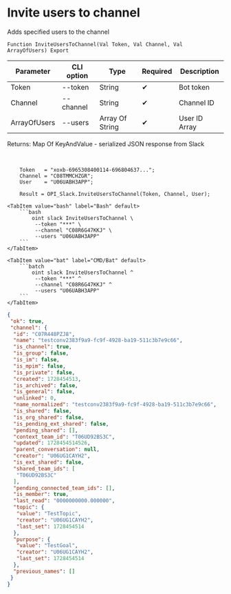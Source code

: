 ﻿---
sidebar_position: 7
description: Invite users to channel and other functions to work with Slack in the Open Integration Package, a free open-source integration library for 1C:Enterprise 8, OneScript and CLI
keywords: [1C, 1С, 1С:Enterprise, 1С:Enterprise 8.3, API, Integration, Services, Exchange, OneScript, CLI, Slack]
---


# Invite users to channel
 Adds specified users to the channel



`Function InviteUsersToChannel(Val Token, Val Channel, Val ArrayOfUsers) Export`

  | Parameter | CLI option | Type | Required | Description |
  |-|-|-|-|-|
  | Token | --token | String | &#x2714; | Bot token |
  | Channel | --channel | String | &#x2714; | Channel ID |
  | ArrayOfUsers | --users | Array Of String | &#x2714; | User ID Array |

  
  Returns:  Map Of KeyAndValue - serialized JSON response from Slack

<br/>




```bsl title="1C:Enterprise/OneScript code example"
    Token   = "xoxb-6965308400114-696804637...";
    Channel = "C08TMMCHZGR";
    User    = "U06UABH3APP";

    Result = OPI_Slack.InviteUsersToChannel(Token, Channel, User);
```
 

 <Tabs>
  
    <TabItem value="bash" label="Bash" default>
        ```bash
            oint slack InviteUsersToChannel \
             --token "***" \
             --channel "C08R6G47KKJ" \
             --users "U06UABH3APP"
        ```
    </TabItem>
  
    <TabItem value="bat" label="CMD/Bat" default>
        ```batch
            oint slack InviteUsersToChannel ^
             --token "***" ^
             --channel "C08R6G47KKJ" ^
             --users "U06UABH3APP"
        ```
    </TabItem>
</Tabs>


```json title="Result"
{
 "ok": true,
 "channel": {
  "id": "C07R448PZJ8",
  "name": "testconv2383f9a9-fc9f-4928-ba19-511c3b7e9c66",
  "is_channel": true,
  "is_group": false,
  "is_im": false,
  "is_mpim": false,
  "is_private": false,
  "created": 1728454513,
  "is_archived": false,
  "is_general": false,
  "unlinked": 0,
  "name_normalized": "testconv2383f9a9-fc9f-4928-ba19-511c3b7e9c66",
  "is_shared": false,
  "is_org_shared": false,
  "is_pending_ext_shared": false,
  "pending_shared": [],
  "context_team_id": "T06UD92BS3C",
  "updated": 1728454514526,
  "parent_conversation": null,
  "creator": "U06UG1CAYH2",
  "is_ext_shared": false,
  "shared_team_ids": [
   "T06UD92BS3C"
  ],
  "pending_connected_team_ids": [],
  "is_member": true,
  "last_read": "0000000000.000000",
  "topic": {
   "value": "TestTopic",
   "creator": "U06UG1CAYH2",
   "last_set": 1728454514
  },
  "purpose": {
   "value": "TestGoal",
   "creator": "U06UG1CAYH2",
   "last_set": 1728454514
  },
  "previous_names": []
 }
}
```
